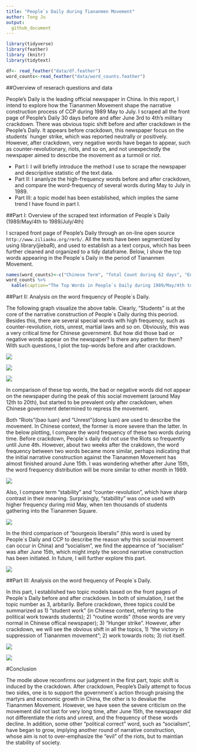 ```yaml
---
title: "People`s Daily during Tiananmen Movement"
author: Tong Ju
output:
  github_document
---
```

```r
library(tidyverse)
library(feather)
library (knitr)
library(tidytext)

df<- read_feather("data/df.feather")
word_counts<-read_feather("data/word_counts.feather")

```

##Overview of reserach questions and data

People's Daily is the leading official newspaper in China. In this report, I intend to explore how the Tiananmen Movement shape the narrative construction process of CCP during 1989 May to July. I scraped all the front page of People's Daily 30 days before and after June 3rd to 4th's military crackdown. There was obvious topic shift before and after crackdown in the People's Daily. It appears before crackdown, this newspaper focus on the students` hunger strike, which was reported neutrally or positively. However, after crackdown, very negative words have began to appear, such as counter-revolutionary, riots, and so on, and not unexpectedly the newspaper aimed to describe the movement as a turmoil or riot.    

* Part I: I will briefly introduce the method I use to scrape the newspaper and descripitive statistic of the text data.
* Part II: I ananlyze the high-frequency words before and after crackdown, and compare the word-frequency of several words during May to July in 1989.
* Part III: a topic model has been established, which implies the same trend I have found in part I. 


##Part I: Overview of the scraped text information of People`s Daily (1989/May/4th to 1989/July/4th)

I scraped front page of People's Daily through an on-line open source `http://www.ziliaoku.org/rmrb/`. All the texts have been segmentized by using library(jiebaR), and used to establish as a text corpus, which has been further cleaned and organized to a tidy dataframe. Below, I show the top words appearing in the People`s Daily in the period of Tiananmen Movement. 

```r
names(word_counts)<-c("Chinese Term", "Total Count during 62 days", "English translation")
word_counts %>%
  kable(caption="The Top Words in People`s Daily during 1989/May/4th to 1989/July/4th", align="c")

```

##Part II: Analysis on the word frequency of People`s Daily. 

The following graph visualize the above table. Clearly, "Students" is at the core of the narrative construction of People`s Daily during this peoriod. Besides this, there are several special words with high frequency, such as counter-revolution, riots, unrest, martial laws and so on. Obviously, this was a very critical time for Chinese government. But how did those bad or negative words appear on the newspaper? Is there any pattern for them? With such questions, I plot the top-words before and after crackdown. 

![](graph/WordCounts.png)


![](graph/CountBeforeCrk.png)


![](graph/CountAfterCrk.png)


In comparison of these top words, the bad or negative words did not appear on the newspaper during the peak of this social movement (around May 12th to 20th), but started to be prevalent only after crackdown, when Chinese government determined to repress the movement.

Both "Riots"(bao luan) and "Unrest"(dong luan) are used to describe the movement. In Chinese context, the former is more severe than the latter. In the below plotting, I compare the word frequency of these two words during time. Before crackdown, People`s daily did not use the Riots so frequently until June 4th. However, about two weeks after the crakdown, the word frequency between two words became more similar, perhaps indicating that the initial narrative construction against the Tiananmen Movement has almost finished around June 15th. I was wondering whether after June 15th, the word frequency distribution will be more similar to other month in 1989. 

![](graph/plot_riots.png)

Also, I compare term "stability" and "counter-revolution", which have sharp contrast in their meaning. Surprisingly, "stabillity" was once used with higher frequency during mid May, when ten thousands of students gathering into the Tiananmen Square. 

![](graph/plot_stability.png)

In the third comparison of "bourgeois liberalis" (this word is used by People`s Daily and CCP to describe the reason why this social movement can occur in China) and "socialism", we find the appearnce of "socialism" was after June 15th, which might imply the second narrative construction has been initiated. In future, I will further explore this part. 

![](graph/plot_capitalism.png)



##Part III: Analysis on the word frequency of People`s Daily. 

In this part, I established two topic models based on the front pages of People`s Daily before and after crackdown. In both of simulation, I set the topic number as 3, arbitarily. Before crackdown, three topics could be summarized as 1) "student work" (in Chinese context, referring to the political work towards students); 2) "routine words" (those words are very normal in Chinese offical newspaper); 3) "Hunger strike". However, after crackdown, we will see the obvious shift in all the topics, 1) "the victory in suppression of Tiananmen movement"; 2) work towards riots; 3) riot itself. 

![](graph/top_terms_before.png)


![](graph/top_terms_after.png)


#Conclusion

The modle above reconfirms our judgment in the first part, topic shift is induced by the crackdown. After crackdown, People's Daily attempt to focus two sides, one is to support the government`s action through praising the martyrs and economic growth in China, the other is to devalue the Tiananmen Movement. However, we have seen the severe criticism on the movement did not last for very long time, after June 15th, the newspaper did not differentiate the riots and unrest, and the frequency of these words decline. In addition, some other "political correct" word, such as "socialism", have began to grow, implying another round of narrative construction, whose aim is not to over-emphasize the "evil" of the riots, but to maintian the stability of society. 


